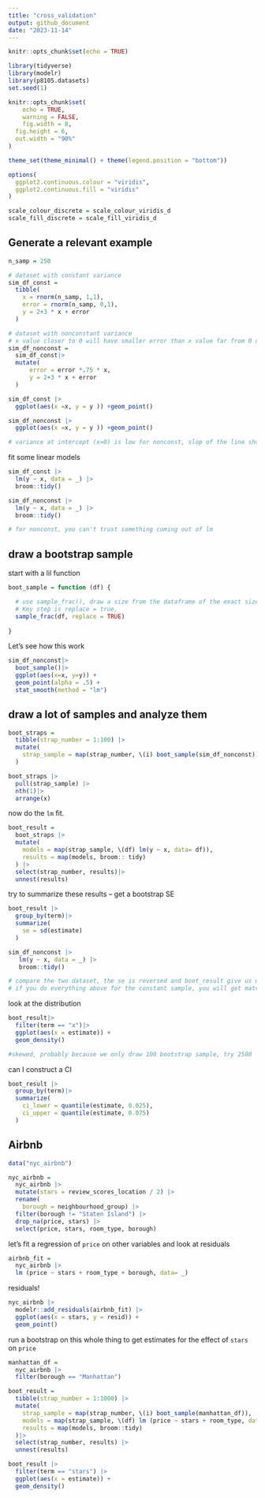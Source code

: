 ```yaml
---
title: "cross_validation"
output: github_document
date: "2023-11-14"
---
```


```r
knitr::opts_chunk$set(echo = TRUE)
```

```r
library(tidyverse)
library(modelr)
library(p8105.datasets)
set.seed(1)

knitr::opts_chunk$set(
	echo = TRUE,
	warning = FALSE,
	fig.width = 8, 
  fig.height = 6,
  out.width = "90%"
)

theme_set(theme_minimal() + theme(legend.position = "bottom"))

options(
  ggplot2.continuous.colour = "viridis",
  ggplot2.continuous.fill = "viridis"
)

scale_colour_discrete = scale_colour_viridis_d
scale_fill_discrete = scale_fill_viridis_d
```


## Generate a relevant example 

```r
n_samp = 250

# dataset with constant variance
sim_df_const = 
  tibble(
    x = rnorm(n_samp, 1,1),
    error = rnorm(n_samp, 0,1),
    y = 2+3 * x + error
  )

# dataset with nonconstant variance
# x value closer to 0 will have smaller error than x value far from 0 due to the error equation
sim_df_nonconst = 
  sim_df_const|>
  mutate(
      error = error *.75 * x,
      y = 2+3 * x + error
  )

sim_df_const |>
  ggplot(aes(x =x, y = y )) +geom_point()

sim_df_nonconst |>
  ggplot(aes(x =x, y = y )) +geom_point()

# variance at intercept (x=0) is low for nonconst, slop of the line should be relatively large becuase the tail is loose

```

fit some linear models

```r
sim_df_const |>
  lm(y ~ x, data = _) |>
  broom::tidy()

sim_df_nonconst |>
  lm(y ~ x, data = _) |>
  broom::tidy()

# for nonconst, you can't trust something coming out of lm
```


## draw a bootstrap sample 

start with a lil function 

```r
boot_sample = function (df) {

  # use sample_frac(), draw a size from the dataframe of the exact size of the dataframe
  # Key step is replace = true,
  sample_frac(df, replace = TRUE)
  
}
```

Let's see how this work

```r
sim_df_nonconst|>
  boot_sample()|>
  ggplot(aes(x=x, y=y)) +
  geom_point(alpha = .5) +
  stat_smooth(method = "lm")

```

## draw a lot of samples and analyze them 

```r
boot_straps = 
  tibble(strap_number = 1:100) |>
  mutate(
    strap_sample = map(strap_number, \(i) boot_sample(sim_df_nonconst))
  )

boot_straps |>
  pull(strap_sample) |>
  nth(1)|>
  arrange(x)
```

now do the `lm` fit.

```r
boot_result = 
  boot_straps |>
  mutate(
    models = map(strap_sample, \(df) lm(y ~ x, data= df)),
    results = map(models, broom:: tidy)
  ) |>
  select(strap_number, results)|>
  unnest(results)

```

try to summarize these results -- get a bootstrap SE

```r
boot_result |>
  group_by(term)|>
  summarize(
    se = sd(estimate)
  )

sim_df_nonconst |>
   lm(y ~ x, data = _) |>
   broom::tidy()

# compare the two dataset, the se is reversed and boot_result give us what it should, the intercept should be have smaller se than other x value. 
# if you do everything above for the constant sample, you will get matched/same result
```

look at the distribution 

```r
boot_result|>
  filter(term == "x")|>
  ggplot(aes(x = estimate)) +
  geom_density()

#skewed, probably because we only draw 100 bootstrap sample, try 2500
```


can I construct a CI

```r
boot_result |>
  group_by(term)|>
  summarize(
    ci_lower = quantile(estimate, 0.025),
    ci_upper = quantile(estimate, 0.075)
  )
```

## Airbnb

```r
data("nyc_airbnb")

nyc_airbnb = 
  nyc_airbnb |>
  mutate(stars = review_scores_location / 2) |>
  rename(
    borough = neighbourhood_group) |>
  filter(borough != "Staten Island") |>
  drop_na(price, stars) |>
  select(price, stars, room_type, borough)
```

let's fit a regression of `price` on other variables and look at residuals

```r
airbnb_fit =
  nyc_airbnb |>
  lm (price ~ stars + room_type + borough, data= _)
```

residuals!

```r
nyc_airbnb |>
  modelr::add_residuals(airbnb_fit) |>
  ggplot(aes(x = stars, y = resid)) +
  geom_point()
```

run a bootstrap on this whole thing to get estimates for the effect of `stars` on `price`

```r
manhattan_df =
  nyc_airbnb |>
  filter(borough == "Manhattan")

boot_result = 
  tibble(strap_number = 1:1000) |>
  mutate(
    strap_sample = map(strap_number, \(i) boot_sample(manhattan_df)),
    models = map(strap_sample, \(df) lm (price ~ stars + room_type, data = df)),
    results = map(models, broom::tidy)
  )|>
  select(strap_number, results) |>
  unnest(results)

boot_result |>
  filter(term == "stars") |>
  ggplot(aes(x = estimate)) +
  geom_density()
```





